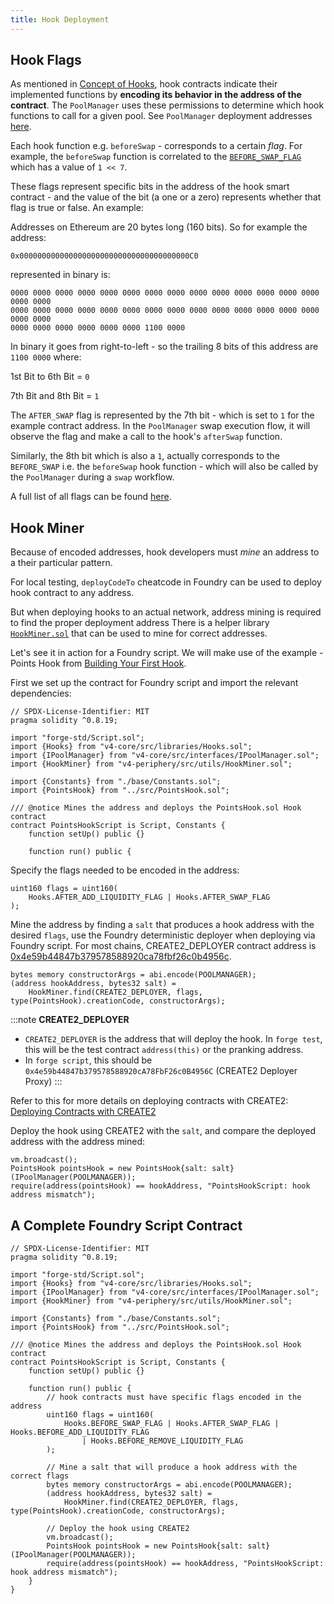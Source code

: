 ```yaml
---
title: Hook Deployment
---
```


## Hook Flags

As mentioned in [Concept of Hooks](../../concepts/04-hooks.mdx), hook contracts indicate their implemented functions by __encoding its behavior in the address of the contract__. The `PoolManager` uses these permissions to determine which hook functions to call for a given pool. See `PoolManager` deployment addresses [here](/contracts/v4/deployments).

Each hook function e.g. `beforeSwap` - corresponds to a certain _flag_. For example, the `beforeSwap` function is correlated to the [`BEFORE_SWAP_FLAG`](https://github.com/Uniswap/v4-core/blob/main/src/libraries/Hooks.sol#L37) which has a value of `1 << 7`.

These flags represent specific bits in the address of the hook smart contract - and the value of the bit (a one or a zero) represents whether that flag is true or false. An example:

Addresses on Ethereum are 20 bytes long (160 bits). So for example the address:

```
0x00000000000000000000000000000000000000C0
```

represented in binary is:

```solidity
0000 0000 0000 0000 0000 0000 0000 0000 0000 0000 0000 0000 0000 0000 0000 0000 
0000 0000 0000 0000 0000 0000 0000 0000 0000 0000 0000 0000 0000 0000 0000 0000 
0000 0000 0000 0000 0000 0000 1100 0000
```

In binary it goes from right-to-left - so the trailing 8 bits of this address are `1100 0000` where:

1st Bit to 6th Bit = `0`

7th Bit and 8th Bit = `1`

The `AFTER_SWAP` flag is represented by the 7th bit - which is set to `1` for the example contract address. In the `PoolManager` swap execution flow, it will observe the flag and make a call to the hook's `afterSwap` function.

Similarly, the 8th bit which is also a `1`, actually corresponds to the `BEFORE_SWAP` i.e. the `beforeSwap` hook function - which will also be called by the `PoolManager` during a `swap` workflow.

A full list of all flags can be found [here](https://github.com/Uniswap/v4-core/blob/main/src/libraries/Hooks.sol).

## Hook Miner

Because of encoded addresses, hook developers must _mine_ an address to a their particular pattern.

For local testing, `deployCodeTo` cheatcode in Foundry can be used to deploy hook contract to any address. 

But when deploying hooks to an actual network, address mining is required to find the proper deployment address
There is a helper library [`HookMiner.sol`](https://github.com/Uniswap/v4-periphery/blob/main/src/utils/HookMiner.sol) that can be used to mine for correct addresses.

Let's see it in action for a Foundry script. We will make use of the example - Points Hook from [Building Your First Hook](./01-your-first-hook.md).

First we set up the contract for Foundry script and import the relevant dependencies:

```solidity
// SPDX-License-Identifier: MIT
pragma solidity ^0.8.19;

import "forge-std/Script.sol";
import {Hooks} from "v4-core/src/libraries/Hooks.sol";
import {IPoolManager} from "v4-core/src/interfaces/IPoolManager.sol";
import {HookMiner} from "v4-periphery/src/utils/HookMiner.sol";

import {Constants} from "./base/Constants.sol";
import {PointsHook} from "../src/PointsHook.sol";

/// @notice Mines the address and deploys the PointsHook.sol Hook contract
contract PointsHookScript is Script, Constants {
    function setUp() public {}

    function run() public {
```

Specify the flags needed to be encoded in the address:

```solidity
uint160 flags = uint160(
    Hooks.AFTER_ADD_LIQUIDITY_FLAG | Hooks.AFTER_SWAP_FLAG
);
```

Mine the address by finding a `salt` that produces a hook address with the desired `flags`, use the Foundry deterministic deployer when deploying via Foundry script. For most chains, CREATE2_DEPLOYER contract address is [0x4e59b44847b379578588920ca78fbf26c0b4956c](https://book.getfoundry.sh/guides/deterministic-deployments-using-create2#getting-started).

```solidity
bytes memory constructorArgs = abi.encode(POOLMANAGER);
(address hookAddress, bytes32 salt) =
    HookMiner.find(CREATE2_DEPLOYER, flags, type(PointsHook).creationCode, constructorArgs);
```

:::note **CREATE2_DEPLOYER**
- `CREATE2_DEPLOYER` is the address that will deploy the hook. In `forge test`, this will be the test contract `address(this)` or the pranking address.
- In `forge script`, this should be `0x4e59b44847b379578588920cA78FbF26c0B4956C` (CREATE2 Deployer Proxy)
:::

Refer to this for more details on deploying contracts with CREATE2: [Deploying Contracts with CREATE2](https://docs.openzeppelin.com/cli/2.8/deploying-with-create2)

Deploy the hook using CREATE2 with the `salt`, and compare the deployed address with the address mined:

```solidity
vm.broadcast();
PointsHook pointsHook = new PointsHook{salt: salt}(IPoolManager(POOLMANAGER));
require(address(pointsHook) == hookAddress, "PointsHookScript: hook address mismatch");
```

## A Complete Foundry Script Contract

```solidity
// SPDX-License-Identifier: MIT
pragma solidity ^0.8.19;

import "forge-std/Script.sol";
import {Hooks} from "v4-core/src/libraries/Hooks.sol";
import {IPoolManager} from "v4-core/src/interfaces/IPoolManager.sol";
import {HookMiner} from "v4-periphery/src/utils/HookMiner.sol";

import {Constants} from "./base/Constants.sol";
import {PointsHook} from "../src/PointsHook.sol";

/// @notice Mines the address and deploys the PointsHook.sol Hook contract
contract PointsHookScript is Script, Constants {
    function setUp() public {}

    function run() public {
        // hook contracts must have specific flags encoded in the address
        uint160 flags = uint160(
            Hooks.BEFORE_SWAP_FLAG | Hooks.AFTER_SWAP_FLAG | Hooks.BEFORE_ADD_LIQUIDITY_FLAG
                | Hooks.BEFORE_REMOVE_LIQUIDITY_FLAG
        );

        // Mine a salt that will produce a hook address with the correct flags
        bytes memory constructorArgs = abi.encode(POOLMANAGER);
        (address hookAddress, bytes32 salt) =
            HookMiner.find(CREATE2_DEPLOYER, flags, type(PointsHook).creationCode, constructorArgs);

        // Deploy the hook using CREATE2
        vm.broadcast();
        PointsHook pointsHook = new PointsHook{salt: salt}(IPoolManager(POOLMANAGER));
        require(address(pointsHook) == hookAddress, "PointsHookScript: hook address mismatch");
    }
}
```
